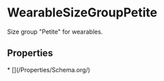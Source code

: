 
# WearableSizeGroupPetite

Size group "Petite" for wearables.

## Properties

<Grid>
* [](/Properties/Schema.org/)

</Grid>

